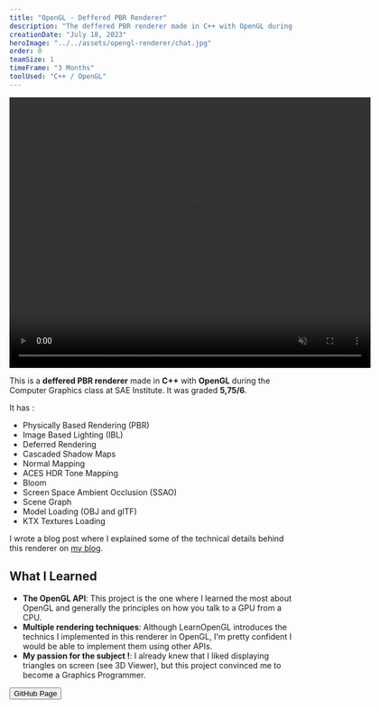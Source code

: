 ```yaml
---
title: "OpenGL - Deffered PBR Renderer"
description: "The deffered PBR renderer made in C++ with OpenGL during the Computer Graphics class at SAE Institute."
creationDate: "July 18, 2023"
heroImage: "../../assets/opengl-renderer/chat.jpg"
order: 0
teamSize: 1
timeFrame: "3 Months"
toolUsed: "C++ / OpenGL"
---
```



<div class="grid place-items-center">
	<video width="640" height="480" loop muted autoplay controls>
		<source src="/opengl/demo_opengl.mp4" type="video/mp4" />
		Your browser does not support the video tag.
	</video>
</div>

This is a **deffered PBR renderer** made in **C++** with **OpenGL** during the Computer Graphics class at SAE Institute.
It was graded **5,75/6**.

It has :

-   Physically Based Rendering (PBR)
-   Image Based Lighting (IBL)
-   Deferred Rendering
-   Cascaded Shadow Maps
-   Normal Mapping
-   ACES HDR Tone Mapping
-   Bloom
-   Screen Space Ambient Occlusion (SSAO)
-   Scene Graph
-   Model Loading (OBJ and glTF)
-   KTX Textures Loading

I wrote a blog post where I explained some of the technical
details behind this renderer on <a href="https://blog.stowy.ch/posts/how-i-implemented-a-deferred-pbr-renderer-in-opengl/" target="_blank">my blog</a>.

## What I Learned

-   **The OpenGL API**: This project is the one where I learned the most about OpenGL and generally the principles on how you talk to a GPU from a CPU.
-   **Multiple rendering techniques**: Although LearnOpenGL introduces the technics I implemented in this renderer in OpenGL,
    I'm pretty confident I would be able to implement them using other APIs.
-   **My passion for the subject !**: I already knew that I liked displaying triangles on screen (see 3D Viewer), but this project convinced me to become a Graphics Programmer.

<Button href="https://github.com/St0wy/opengl-scene">GitHub Page</Button>
